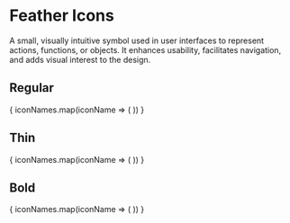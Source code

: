 
<Meta title='TOKENS/ Icons'  />

# Feather Icons
A small, visually intuitive symbol used in user interfaces to represent actions, functions, or objects. It enhances usability, facilitates navigation, and adds visual interest to the design.

## Regular
<IconGallery>
  {
    iconNames.map(iconName => (
      <IconItem name={iconName}>
        <Icon name={iconName} weight="regular" />
      </IconItem>
    ))
  }
</IconGallery>

<div style={{paddingBottom:'32px'}}></div>

## Thin
<IconGallery>
  {
    iconNames.map(iconName => (
      <IconItem name={iconName}>
        <Icon name={iconName} weight="thin" />
      </IconItem>
    ))
  }
</IconGallery>

<div style={{paddingBottom:'32px'}}></div>

## Bold

<IconGallery>
  {
    iconNames.map(iconName => (
      <IconItem name={iconName}>
        <Icon name={iconName} weight="bold" />
      </IconItem>
    ))
  }
</IconGallery>
